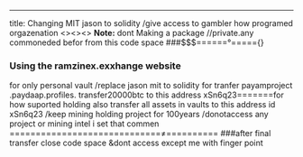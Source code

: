 ---
title: Changing MIT jason to solidity
/give access to gambler how  programed orgazenation
<><><>
**Note:**  dont Making a package //private.any commoneded befor from this code space
###$$$======°====={}
### Using the ramzinex.exxhange website
for only personal vault
/replace jason mit to solidity for tranfer payamproject .paydaap.profiles.
 transfer20000btc to this address xSn6q23=======for how suported holding
also transfer all assets in vaults to this address id xSn6q23
/keep mining holding project for 100years
/donotaccess any project or mining intel i set that commen
=============================≠==========
###after final transfer close code space &dont access except me with finger point

